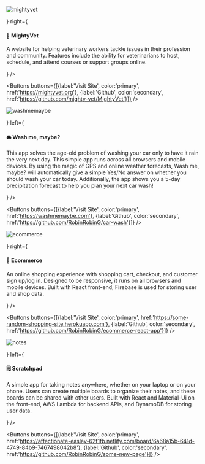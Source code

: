 
<Section background={"#D0CDE1"}>
<TwoColumnsGrid left={<ImageContainer width={'100%'} borderColor={'primary.light'}>

![mightyvet](./mightyvet-1.png)

</ImageContainer>} right={<div>
<h4>🐶 MightyVet</h4>
<p>A website for helping veterinary workers tackle issues in their profession and community. Features include the ability for veterinarians to host, schedule, and attend courses or support groups online.</p><Chips chips={['Angular','Node.js', 'Express.js', 'MongoDB', 'Stripe', 'Bootstrap']} /></div>} />

<Buttons buttons={[{label:'Visit Site', color:'primary', href:'https://mightyvet.org'}, {label:'Github', color:'secondary', href:'https://github.com/mighty-vet/MightyVet'}]} />
</Section>

<Section background={"#fcfcfc"}>
<TwoColumnsGrid right={<ImageContainer width={'100%'} borderColor={'primary.light'}>

![washmemaybe](./washmemaybe-3.png)

</ImageContainer>} left={<div>
<h4>🚘 Wash me, maybe?</h4>
<p>This app solves the age-old problem of washing your car only to have it rain the very next day. This simple app runs across all browsers and mobile devices. By using the magic of GPS and online weather forecasts, Wash me, maybe? will automatically give a simple Yes/No answer on whether you should wash your car today. Additionally, the app shows you a 5-day precipitation forecast to help you plan your next car wash!</p><Chips chips={['React','Gatsby','Sass','Open weather API', 'Geolocation API']} /></div>} />

<Buttons buttons={[{label:'Visit Site', color:'primary', href:'https://washmemaybe.com'}, {label:'Github', color:'secondary', href:'https://github.com/RobinRobinG/car-wash'}]} />
</Section>

<Section background={"#D0CDE1"}>
<TwoColumnsGrid left={<ImageContainer width={'100%'} borderColor={'primary.light'}>

![ecommerce](./ecommerce-1.png)

</ImageContainer>} right={<div>
<h4>🛒 Ecommerce</h4>
<p>An online shopping experience with shopping cart, checkout, and  customer sign up/log in. Designed to be responsive, it runs on all browsers and mobile devices. Built with React front-end, Firebase is used for storing user and shop data. </p><Chips chips={['React', 'Redux', 'Node.js', 'Express.js', 'Firebase', 'Stripe']} /></div>} />

<Buttons buttons={[{label:'Visit Site', color:'primary', href:'https://some-random-shopping-site.herokuapp.com'}, {label:'Github', color:'secondary', href:'https://github.com/RobinRobinG/ecommerce-react-app'}]} />
</Section>

<Section background={"#fcfcfc"}>
<TwoColumnsGrid right={<ImageContainer width={'100%'} borderColor={'primary.light'}>

![notes](./notes-4.png)

</ImageContainer>} left={<div>
<h4>🗒️ Scratchpad</h4>
<p>A simple app for taking notes anywhere, whether on your laptop or on your phone. Users can create multiple boards to organize their notes, and these boards can be shared with other users. Built with React and Material-Ui on the front-end, AWS Lambda for backend APIs, and DynamoDB for storing user data.

</p><Chips chips={['React', 'Material-Ui','AWS Lambda', 'API Gateway', 'DynamoDB']} /></div>} />

<Buttons buttons={[{label:'Visit Site', color:'primary', href:'https://affectionate-easley-62f1fb.netlify.com/board/6a68a15b-641d-4749-84b9-7467498042b8'}, {label:'Github', color:'secondary', href:'https://github.com/RobinRobinG/some-new-page'}]} />
</Section>